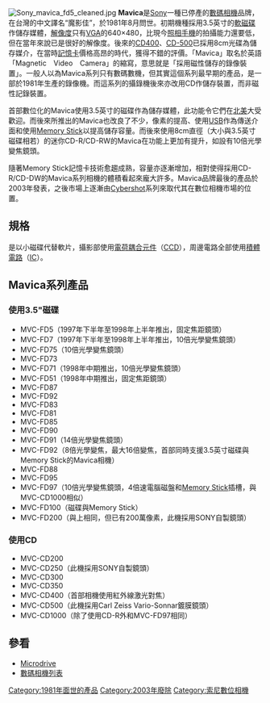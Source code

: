 [[File:Sony_mavica_fd5_cleaned.jpg|thumb]]
'''Mavica'''是[[Sony|Sony]]一種已停產的[[數碼相機|數碼相機]]品牌，在台灣的中文譯名“魔影佳”，於1981年8月問世。初期機種採用3.5英寸的[[軟磁碟|軟磁碟]]作儲存媒體，[[解像度|解像度]]只有[[VGA|VGA]]的640×480，比現今[[照相手機|照相手機]]的拍攝能力還要低，但在當年來說已是很好的解像度。後來的[[CD400|CD400]]、[[CD-500|CD-500]]已採用8cm光碟為儲存媒介，在當時[[記憶卡|記憶卡]]價格高昂的時代，獲得不錯的評價。「Mavica」取名於英語「Magnetic　Video　Camera」的縮寫，意思就是「採用磁性儲存的錄像裝置」。一般人以為Mavica系列只有數碼數機，但其實這個系列最早期的產品，是一部於1981年生產的錄像機。而這系列的攝錄機後來亦改用CD作儲存裝置，而非磁性記錄裝置。

首部數位化的Mavica使用3.5英寸的磁碟作為儲存媒體，此功能令它們在[[北美|北美]]大受歡迎。而後來所推出的Mavica也改良了不少，像素的提高、使用[[USB|USB]]作為傳送介面和使用[[Memory_Stick|Memory Stick]]以提高儲存容量。而後來使用8cm直徑（大小與3.5英寸磁碟相若）的迷你CD-R/CD-RW的Mavica在功能上更加有提升，如設有10倍光學變焦鏡頭。

隨著Memory Stick記憶卡技術愈趨成熟，容量亦逐漸增加，相對使得採用CD-R/CD-DW的Mavica系列相機的體積看起來龐大許多。Mavica品牌最後的產品於2003年發表，之後市場上逐漸由[[Cybershot|Cybershot]]系列來取代其在數位相機市場的位置。

== 規格 ==
是以小磁碟代替軟片，攝影部使用[[電荷耦合元件|電荷耦合元件]]（[[CCD|CCD]]），周邊電路全部使用[[積體電路|積體電路]]（[[IC|IC]]）。

== Mavica系列產品 ==
=== 使用3.5"磁碟 ===
* MVC-FD5（1997年下半年至1998年上半年推出，固定焦距鏡頭）
* MVC-FD7（1997年下半年至1998年上半年推出，10倍光學變焦鏡頭）
* MVC-FD75（10倍光學變焦鏡頭）
* MVC-FD73
* MVC-FD71（1998年中期推出，10倍光學變焦鏡頭）
* MVC-FD51（1998年中期推出，固定焦距鏡頭）
* MVC-FD87
* MVC-FD92
* MVC-FD83
* MVC-FD81
* MVC-FD85
* MVC-FD90
* MVC-FD91（14倍光學變焦鏡頭）
* MVC-FD92（8倍光學變焦，最大16倍變焦，首部同時支援3.5英寸磁碟與Memory Stick的Mavica相機）
* MVC-FD88
* MVC-FD95
* MVC-FD97（10倍光學變焦鏡頭，4倍速電腦磁盤和[[Memory_Stick|Memory Stick]]插槽，與MVC-CD1000相似）
* MVC-FD100（磁碟與Memory Stick）
* MVC-FD200（與上相同，但已有200萬像素，此機採用SONY自製鏡頭）

=== 使用CD ===
* MVC-CD200
* MVC-CD250（此機採用SONY自製鏡頭）
* MVC-CD300
* MVC-CD350
* MVC-CD400（首部相機使用紅外線激光對焦）
* MVC-CD500（此機採用Carl Zeiss Vario-Sonnar鍍膜鏡頭）
* MVC-CD1000（除了使用CD-R外和MVC-FD97相同）
<!--
== Cameras of similar concept ==
There were other digital cameras that used disk storage as memory media.

*[[Panasonic_PV-SD4090|Panasonic PV-SD4090]] a Panasonic digital camera that used SuperDisk (LS120).
*[[Iomega_Zipcam|Iomega Zipcam]] a prototype digital camera shown at [[Comdex|Comdex]] 1999 that used 100 MB [[Zip_disk|Zip disk]]s
*[[Agfa_ePhoto_CL30_Clik!|Agfa ePhoto CL30 Clik!]] Used [[Iomega|Iomega]]'s Clik!（later PocketZip）disk technology
-->

== 參看 ==
*[[Microdrive|Microdrive]]
*[[數碼相機列表|數碼相機列表]]

{{Sony品牌}}
[[Category:1981年面世的產品|Category:1981年面世的產品]]
[[Category:2003年廢除|Category:2003年廢除]]
[[Category:索尼數位相機|Category:索尼數位相機]]